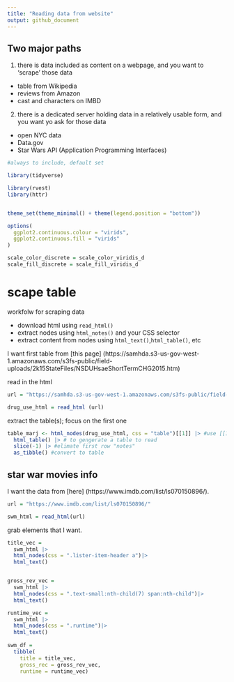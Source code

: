 ```yaml
---
title: "Reading data from website"
output: github_document
---
```


## Two major paths
1. there is data included as content on a webpage, and you want to 'scrape' those data
- table from Wikipedia
- reviews from Amazon
- cast and characters on IMBD

2. there is a dedicated server holding data in a relatively usable form, and you want yo ask for those data
- open NYC data
- Data.gov
- Star Wars API (Application Programming Interfaces)


```r
#always to include, default set

library(tidyverse)

library(rvest)
library(httr)


theme_set(theme_minimal() + theme(legend.position = "bottom"))

options(
  ggplot2.continuous.colour = "virids",
  ggplot2.continuous.fill = "virids"
)

scale_color_discrete = scale_color_viridis_d
scale_fill_discrete = scale_fill_viridis_d

```

# scape table
workfolw for scraping data

- download html using `read_html()`
- extract nodes using `html_notes()` and your CSS selector
- extract content from nodes using `html_text()`,`html_table()`, etc


I want first table from [this page] (https://samhda.s3-us-gov-west-1.amazonaws.com/s3fs-public/field-uploads/2k15StateFiles/NSDUHsaeShortTermCHG2015.htm)

read in the html
```r
url = "https://samhda.s3-us-gov-west-1.amazonaws.com/s3fs-public/field-uploads/2k15StateFiles/NSDUHsaeShortTermCHG2015.htm"

drug_use_html = read_html (url)
```

extract the table(s); focus on the first one
```r

table_marj <- html_nodes(drug_use_html, css = "table")[[1]] |> #use [[1]] extract the first item
  html_table() |> # to gengerate a table to read
  slice(-1) |> #elimate first row "notes" 
  as_tibble() #convert to table
```


## star war movies info

I want the data from [here] (https://www.imdb.com/list/ls070150896/).

```r
url = "https://www.imdb.com/list/ls070150896/"

swm_html = read_html(url)
```

grab elements that I want.
```r
title_vec =
  swm_html |>
  html_nodes(css = ".lister-item-header a")|>
  html_text()


gross_rev_vec = 
  swm_html |>
  html_nodes(css = ".text-small:nth-child(7) span:nth-child")|>
  html_text()

runtime_vec =
  swm_html |>
  html_nodes(css = ".runtime")|>
  html_text()
  
swm_df = 
  tibble(
    title = title_vec,
    gross_rec = gross_rev_vec,
    runtime = runtime_vec)
```








